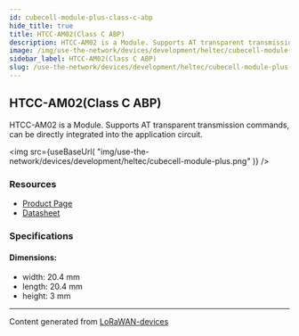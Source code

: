 ```yaml
---
id: cubecell-module-plus-class-c-abp
hide_title: true
title: HTCC-AM02(Class C ABP)
description: HTCC-AM02 is a Module. Supports AT transparent transmission commands, can be directly integrated into the application circuit.
image: /img/use-the-network/devices/development/heltec/cubecell-module-plus.png
sidebar_label: HTCC-AM02(Class C ABP)
slug: /use-the-network/devices/development/heltec/cubecell-module-plus-class-c-abp
---
```



## HTCC-AM02(Class C ABP)

HTCC-AM02 is a Module. Supports AT transparent transmission commands, can be directly integrated into the application circuit.

<img
src={useBaseUrl(
"img/use-the-network/devices/development/heltec/cubecell-module-plus.png"
)}
/>

### Resources

- [Product Page](https://heltec.org/project/htcc-am02/)
- [Datasheet](https://heltec.org/project/htcc-am02/#1552557147424-7f1ec-5c652144-e1d68312-5a88)

### Specifications

#### Dimensions:
- width: 20.4 mm
- length: 20.4 mm
- height: 3 mm



---
Content generated from [LoRaWAN-devices](https://github.com/TheThingsNetwork/lorawan-devices)